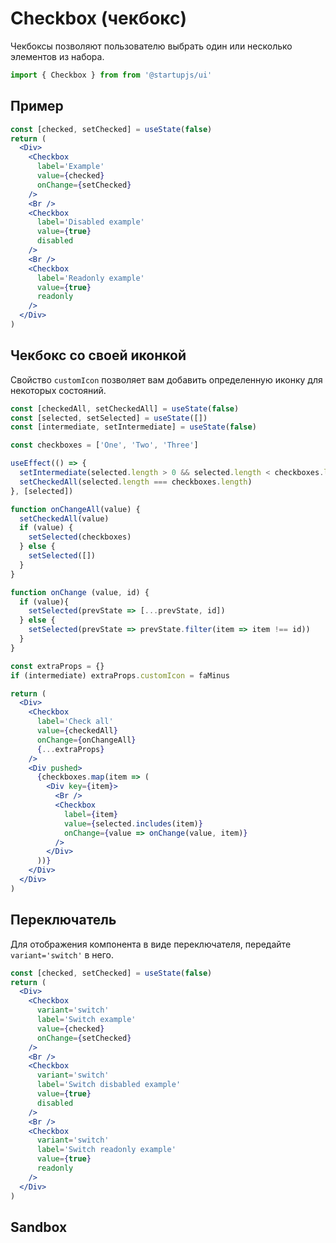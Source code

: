
# Checkbox (чекбокс)

Чекбоксы позволяют пользователю выбрать один или несколько элементов из набора.

```jsx
import { Checkbox } from from '@startupjs/ui'
```

## Пример

```jsx example
const [checked, setChecked] = useState(false)
return (
  <Div>
    <Checkbox
      label='Example'
      value={checked}
      onChange={setChecked}
    />
    <Br />
    <Checkbox
      label='Disabled example'
      value={true}
      disabled
    />
    <Br />
    <Checkbox
      label='Readonly example'
      value={true}
      readonly
    />
  </Div>
)
```

## Чекбокс со своей иконкой

Свойство `customIcon` позволяет вам добавить определенную иконку для некоторых состояний.

```jsx example
const [checkedAll, setCheckedAll] = useState(false)
const [selected, setSelected] = useState([])
const [intermediate, setIntermediate] = useState(false)

const checkboxes = ['One', 'Two', 'Three']

useEffect(() => {
  setIntermediate(selected.length > 0 && selected.length < checkboxes.length)
  setCheckedAll(selected.length === checkboxes.length)
}, [selected])

function onChangeAll(value) {
  setCheckedAll(value)
  if (value) {
    setSelected(checkboxes)
  } else {
    setSelected([])
  }
}

function onChange (value, id) {
  if (value){
    setSelected(prevState => [...prevState, id])
  } else {
    setSelected(prevState => prevState.filter(item => item !== id))
  }
}

const extraProps = {}
if (intermediate) extraProps.customIcon = faMinus

return (
  <Div>
    <Checkbox
      label='Check all'
      value={checkedAll}
      onChange={onChangeAll}
      {...extraProps}
    />
    <Div pushed>
      {checkboxes.map(item => (
        <Div key={item}>
          <Br />
          <Checkbox
            label={item}
            value={selected.includes(item)}
            onChange={value => onChange(value, item)}
          />
        </Div>
      ))}
    </Div>
  </Div>
)
```

## Переключатель

Для отображения компонента в виде переключателя, передайте `variant='switch'` в него.

```jsx example
const [checked, setChecked] = useState(false)
return (
  <Div>
    <Checkbox
      variant='switch'
      label='Switch example'
      value={checked}
      onChange={setChecked}
    />
    <Br />
    <Checkbox
      variant='switch'
      label='Switch disbabled example'
      value={true}
      disabled
    />
    <Br />
    <Checkbox
      variant='switch'
      label='Switch readonly example'
      value={true}
      readonly
    />
  </Div>
)
```

## Sandbox

<Sandbox Component={Checkbox} />
